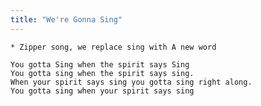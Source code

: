 ```yaml
---
title: "We're Gonna Sing"
---
```


```
* Zipper song, we replace sing with A new word 

You gotta Sing when the spirit says Sing
You gotta sing when the spirit says sing.
When your spirit says sing you gotta sing right along.
You gotta sing when your spirit says sing
```
